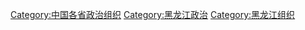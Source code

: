 [[Category:中国各省政治组织|Category:中国各省政治组织]]
[[Category:黑龙江政治|Category:黑龙江政治]]
[[Category:黑龙江组织|Category:黑龙江组织]]